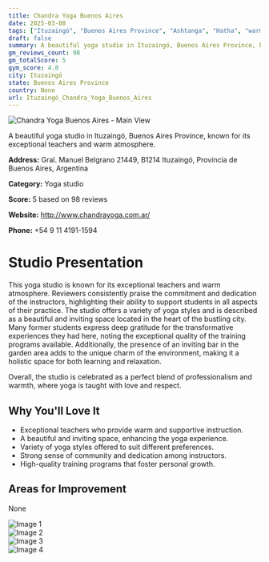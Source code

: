 ```yaml
---
title: Chandra Yoga Buenos Aires
date: 2025-03-08
tags: ["Ituzaingó", "Buenos Aires Province", "Ashtanga", "Hatha", "warm atmosphere", "beautiful space", "Ituzaingó"]  
draft: false
summary: A beautiful yoga studio in Ituzaingó, Buenos Aires Province, known for its exceptional teachers and warm atmosphere.
gm_reviews_count: 98
gm_totalScore: 5
gym_score: 4.8
city: Ituzaingó
state: Buenos Aires Province
country: None
url: Ituzaingó_Chandra_Yoga_Buenos_Aires
---
```


<div className="aspect-[16/9] relative my-8">
  <img 
    src="https://lh5.googleusercontent.com/p/AF1QipMs3SSk4Oy3_es_ZhIlY9Gag1zFdJEw1mQdLKLS=w1920-h1080-k-no"
    alt="Chandra Yoga Buenos Aires - Main View"
    className="object-cover absolute inset-0 w-full h-full rounded-lg"
  />
</div>

A beautiful yoga studio in Ituzaingó, Buenos Aires Province, known for its exceptional teachers and warm atmosphere.

**Address:** Gral. Manuel Belgrano 21449, B1214 Ituzaingó, Provincia de Buenos Aires, Argentina

**Category:** Yoga studio

**Score:** 5 based on 98 reviews

**Website:** http://www.chandrayoga.com.ar/

**Phone:** +54 9 11 4191-1594

# Studio Presentation

This yoga studio is known for its exceptional teachers and warm atmosphere. Reviewers consistently praise the commitment and dedication of the instructors, highlighting their ability to support students in all aspects of their practice. The studio offers a variety of yoga styles and is described as a beautiful and inviting space located in the heart of the bustling city. Many former students express deep gratitude for the transformative experiences they had here, noting the exceptional quality of the training programs available. Additionally, the presence of an inviting bar in the garden area adds to the unique charm of the environment, making it a holistic space for both learning and relaxation.

Overall, the studio is celebrated as a perfect blend of professionalism and warmth, where yoga is taught with love and respect.

## Why You'll Love It

- Exceptional teachers who provide warm and supportive instruction.
- A beautiful and inviting space, enhancing the yoga experience.
- Variety of yoga styles offered to suit different preferences.
- Strong sense of community and dedication among instructors.
- High-quality training programs that foster personal growth.

## Areas for Improvement

None

<div className="grid grid-cols-1 xl:grid-cols-2 gap-4 my-8">
<div className="aspect-[4/3] relative"><img src="https://lh3.googleusercontent.com/p/AF1QipMTHvmuRjOrIQ5CdJ6-Qtfco-DxQl_9u0jqvrzE=w1920-h1080-k-no" alt="Image 1" className="object-cover absolute inset-0 w-full h-full rounded-lg" /></div>
<div className="aspect-[4/3] relative"><img src="https://lh5.googleusercontent.com/p/AF1QipOx4UgqXDb1aj_LRSV3tePTADEber8QXZOUvxsP=w1920-h1080-k-no" alt="Image 2" className="object-cover absolute inset-0 w-full h-full rounded-lg" /></div>
<div className="aspect-[4/3] relative"><img src="https://lh5.googleusercontent.com/p/AF1QipNGPWPjrOo1MpQhCPJ5OJjIWDEo58J4kYkWF_PF=w1920-h1080-k-no" alt="Image 3" className="object-cover absolute inset-0 w-full h-full rounded-lg" /></div>
<div className="aspect-[4/3] relative"><img src="https://lh5.googleusercontent.com/p/AF1QipP6vjOCHHOW82XFRS2LBiUiBCuqWi2MQJ8YgMbx=w1920-h1080-k-no" alt="Image 4" className="object-cover absolute inset-0 w-full h-full rounded-lg" /></div>
</div>